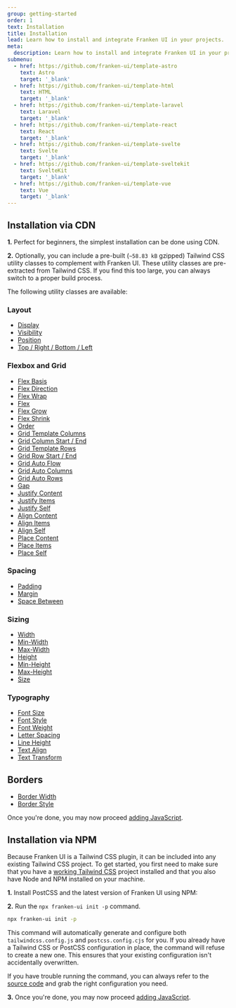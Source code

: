 ```yaml
---
group: getting-started
order: 1
text: Installation
title: Installation
lead: Learn how to install and integrate Franken UI in your projects.
meta:
  description: Learn how to install and integrate Franken UI in your projects.
submenu:
  - href: https://github.com/franken-ui/template-astro
    text: Astro
    target: '_blank'
  - href: https://github.com/franken-ui/template-html
    text: HTML
    target: '_blank'
  - href: https://github.com/franken-ui/template-laravel
    text: Laravel
    target: '_blank'
  - href: https://github.com/franken-ui/template-react
    text: React
    target: '_blank'
  - href: https://github.com/franken-ui/template-svelte
    text: Svelte
    target: '_blank'
  - href: https://github.com/franken-ui/template-sveltekit
    text: SvelteKit
    target: '_blank'
  - href: https://github.com/franken-ui/template-vue
    text: Vue
    target: '_blank'
---
```



## Installation via CDN

**1\.** Perfect for beginners, the simplest installation can be done using CDN.

<Installation />

**2\.** Optionally, you can include a pre-built (`~58.83 kB` gzipped) Tailwind CSS utility classes to complement with Franken UI. These utility classes are pre-extracted from Tailwind CSS. If you find this too large, you can always switch to a proper build process.

<Installation component="utilities" />

The following utility classes are available:

### Layout

- [Display](https://tailwindcss.com/docs/display)
- [Visibility](https://tailwindcss.com/docs/visibility)
- [Position](https://tailwindcss.com/docs/position)
- [Top / Right / Bottom / Left](https://tailwindcss.com/docs/top-right-bottom-left)

### Flexbox and Grid

- [Flex Basis](https://tailwindcss.com/docs/flex-basis)
- [Flex Direction](https://tailwindcss.com/docs/flex-direction)
- [Flex Wrap](https://tailwindcss.com/docs/flex-wrap)
- [Flex](https://tailwindcss.com/docs/flex)
- [Flex Grow](https://tailwindcss.com/docs/flex-grow)
- [Flex Shrink](https://tailwindcss.com/docs/flex-shrink)
- [Order](https://tailwindcss.com/docs/order)
- [Grid Template Columns](https://tailwindcss.com/docs/grid-template-columns)
- [Grid Column Start / End](https://tailwindcss.com/docs/grid-column)
- [Grid Template Rows](https://tailwindcss.com/docs/grid-template-rows)
- [Grid Row Start / End](https://tailwindcss.com/docs/grid-row)
- [Grid Auto Flow](https://tailwindcss.com/docs/grid-auto-flow)
- [Grid Auto Columns](https://tailwindcss.com/docs/grid-auto-columns)
- [Grid Auto Rows](https://tailwindcss.com/docs/grid-auto-rows)
- [Gap](https://tailwindcss.com/docs/gap)
- [Justify Content](https://tailwindcss.com/docs/justify-content)
- [Justify Items](https://tailwindcss.com/docs/justify-items)
- [Justify Self](https://tailwindcss.com/docs/justify-self)
- [Align Content](https://tailwindcss.com/docs/align-content)
- [Align Items](https://tailwindcss.com/docs/align-items)
- [Align Self](https://tailwindcss.com/docs/align-self)
- [Place Content](https://tailwindcss.com/docs/place-content)
- [Place Items](https://tailwindcss.com/docs/place-items)
- [Place Self](https://tailwindcss.com/docs/place-self)

### Spacing

- [Padding](https://tailwindcss.com/docs/padding)
- [Margin](https://tailwindcss.com/docs/margin)
- [Space Between](https://tailwindcss.com/docs/space)

### Sizing

- [Width](https://tailwindcss.com/docs/width)
- [Min-Width](https://tailwindcss.com/docs/min-width)
- [Max-Width](https://tailwindcss.com/docs/max-width)
- [Height](https://tailwindcss.com/docs/height)
- [Min-Height](https://tailwindcss.com/docs/min-height)
- [Max-Height](https://tailwindcss.com/docs/max-height)
- [Size](https://tailwindcss.com/docs/size)

### Typography

- [Font Size](https://tailwindcss.com/docs/font-size)
- [Font Style](https://tailwindcss.com/docs/font-style)
- [Font Weight](https://tailwindcss.com/docs/font-weight)
- [Letter Spacing](https://tailwindcss.com/docs/letter-spacing)
- [Line Height](https://tailwindcss.com/docs/line-height)
- [Text Align](https://tailwindcss.com/docs/text-align)
- [Text Transform](https://tailwindcss.com/docs/text-transform)

## Borders

- [Border Width](https://tailwindcss.com/docs/border-width)
- [Border Style](https://tailwindcss.com/docs/border-style)

Once you're done, you may now proceed [adding JavaScript](/docs/2.0/javascript).

## Installation via NPM

Because Franken UI is a Tailwind CSS plugin, it can be included into any existing Tailwind CSS project. To get started, you first need to make sure that you have a [working Tailwind CSS](https://tailwindcss.com/docs/2.0/installation) project installed and that you also have Node and NPM installed on your machine.

**1\.** Install PostCSS and the latest version of Franken UI using NPM:

<Installation method="npm" />

**2\.** Run the `npx franken-ui init -p` command.

```sh
npx franken-ui init -p
```

This command will automatically generate and configure both `tailwindcss.config.js` and `postcss.config.cjs` for you. If you already have a Tailwind CSS or PostCSS configuration in place, the command will refuse to create a new one. This ensures that your existing configuration isn't accidentally overwritten.

If you have trouble running the command, you can always refer to the [source code](https://github.com/franken-ui/ui/tree/master/src/lib/cli/init/stubs) and grab the right configuration you need.

**3\.** Once you're done, you may now proceed [adding JavaScript](/docs/2.0/javascript).